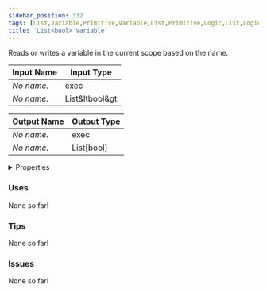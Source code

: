```yaml
---
sidebar_position: 332
tags: [List,Variable,Primitive,Variable,List,Primitive,Logic,List,Logic,Variable,List,Logic]
title: 'List<bool> Variable'
---
```


Reads or writes a variable in the current scope based on the name.




<EsbSvg />

| Input Name | Input Type |
|-----------|-----------|
| *No name.* | exec |
| *No name.* | List&ltbool&gt |

| Output Name | Output Type |
|-----------|-----------|
| *No name.* | exec |
| *No name.* | List[bool] |


<details>
  <summary>Properties</summary>
  <div>
    <div>
    <table>
      <thead>
        <tr>
          <th>Is beta required?</th>
          <th>❌</th>
        </tr>
        <tr>
          <th>Is this chip a trolling risk?</th>
          <th>❌</th>
        </tr>
        <tr>
          <th>Is this chip a role assignment risk?</th>
          <th>❌</th>
        </tr>
        <tr>
          <th>Chip UUID</th>
          <th>e0ef8c83-e5a6-4272-a102-07bfc0a40fd5</th>
        </tr>
      </thead>
    </table>
    </div>
  </div>
</details>

### Uses

None so far!

### Tips

None so far!

### Issues

None so far!